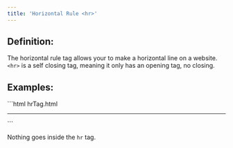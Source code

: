 ```yaml
---
title: 'Horizontal Rule <hr>'
---
```

## Definition: 
The horizontal rule tag allows your to make a horizontal line on a website. `<hr>` is a self closing tag, meaning it only has an opening tag, no closing. 

## Examples:
<CodeGroup>
```html hrTag.html
<hr>
```
</CodeGroup>

<Tip>Nothing goes inside the `hr` tag.</Tip>
